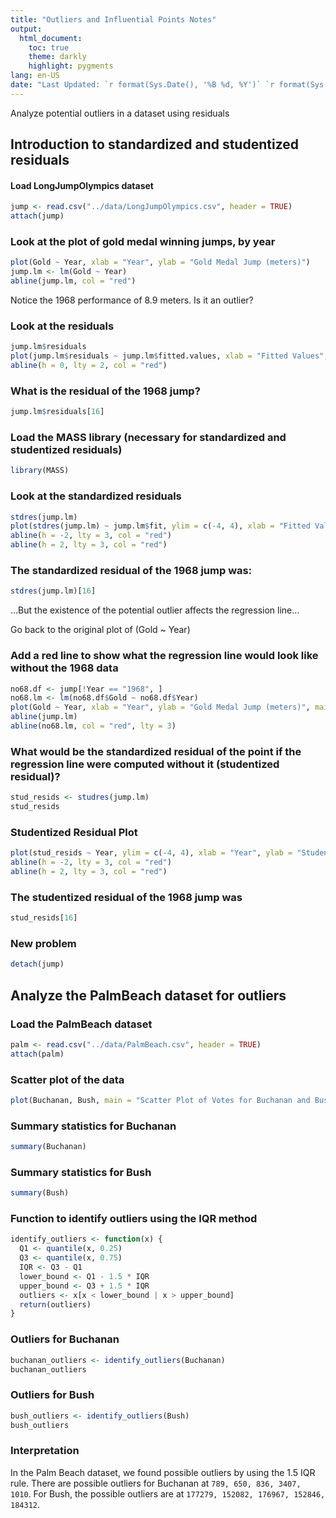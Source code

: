 ```yaml
---
title: "Outliers and Influential Points Notes"
output:
  html_document:
    toc: true
    theme: darkly
    highlight: pygments
lang: en-US
date: "Last Updated: `r format(Sys.Date(), '%B %d, %Y')` `r format(Sys.time(), '%H:%M:%S')`"
---
```


Analyze potential outliers in a dataset using residuals

## Introduction to standardized and studentized residuals
#### Load LongJumpOlympics dataset
```r
jump <- read.csv("../data/LongJumpOlympics.csv", header = TRUE)
attach(jump)
```

### Look at the plot of gold medal winning jumps, by year
```r
plot(Gold ~ Year, xlab = "Year", ylab = "Gold Medal Jump (meters)")
jump.lm <- lm(Gold ~ Year)
abline(jump.lm, col = "red")
```

Notice the 1968 performance of 8.9 meters. Is it an outlier?

### Look at the residuals
```r
jump.lm$residuals
plot(jump.lm$residuals ~ jump.lm$fitted.values, xlab = "Fitted Values", ylab = "Residuals", main = "Residuals vs. Fitted Values")
abline(h = 0, lty = 2, col = "red")
```

### What is the residual of the 1968 jump?
```r
jump.lm$residuals[16]
```

### Load the MASS library (necessary for standardized and studentized residuals)
```r
library(MASS)
```

### Look at the standardized residuals
```r
stdres(jump.lm)
plot(stdres(jump.lm) ~ jump.lm$fit, ylim = c(-4, 4), xlab = "Fitted Values", ylab = "Standardized Residuals", main = "Standardized Residuals vs. Fitted Values")
abline(h = -2, lty = 3, col = "red")
abline(h = 2, lty = 3, col = "red")
```

### The standardized residual of the 1968 jump was:
```r
stdres(jump.lm)[16]
```

...But the existence of the potential outlier affects the regression line...

Go back to the original plot of (Gold ~ Year)

### Add a red line to show what the regression line would look like without the 1968 data
```r
no68.df <- jump[!Year == "1968", ]
no68.lm <- lm(no68.df$Gold ~ no68.df$Year)
plot(Gold ~ Year, xlab = "Year", ylab = "Gold Medal Jump (meters)", main = "Gold Medal Winning Long Jumps")
abline(jump.lm)
abline(no68.lm, col = "red", lty = 3)
```

### What would be the standardized residual of the point if the regression line were computed without it (studentized residual)?
```r
stud_resids <- studres(jump.lm)
stud_resids
```

### Studentized Residual Plot
```r
plot(stud_resids ~ Year, ylim = c(-4, 4), xlab = "Year", ylab = "Studentized Residuals", main = "Studentized Residuals vs. Year")
abline(h = -2, lty = 3, col = "red")
abline(h = 2, lty = 3, col = "red")
```

### The studentized residual of the 1968 jump was
```r
stud_resids[16]
```

### New problem
```r
detach(jump)
```
## Analyze the PalmBeach dataset for outliers

### Load the PalmBeach dataset
```r
palm <- read.csv("../data/PalmBeach.csv", header = TRUE)
attach(palm)
```

### Scatter plot of the data
```r
plot(Buchanan, Bush, main = "Scatter Plot of Votes for Buchanan and Bush", xlab = "Votes for Buchanan", ylab = "Votes for Bush", pch = 19)
```

### Summary statistics for Buchanan
```r
summary(Buchanan)
```

### Summary statistics for Bush
```r
summary(Bush)
```

### Function to identify outliers using the IQR method
```r
identify_outliers <- function(x) {
  Q1 <- quantile(x, 0.25)
  Q3 <- quantile(x, 0.75)
  IQR <- Q3 - Q1
  lower_bound <- Q1 - 1.5 * IQR
  upper_bound <- Q3 + 1.5 * IQR
  outliers <- x[x < lower_bound | x > upper_bound]
  return(outliers)
}
```

### Outliers for Buchanan
```r
buchanan_outliers <- identify_outliers(Buchanan)
buchanan_outliers
```

### Outliers for Bush
```r
bush_outliers <- identify_outliers(Bush)
bush_outliers
```

### Interpretation
In the Palm Beach dataset, we found possible outliers by using the 1.5 IQR rule. There are possible outliers for Buchanan at `789, 650, 836, 3407, 1010`. For Bush, the possible outliers are at `177279, 152082, 176967, 152846, 184312`.